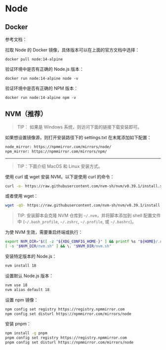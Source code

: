 
# Node

## Docker

参考文档：

<LinkCardContainer>
    <LinkCard
        title="Node.js — Download Node.js®"
        description="Node.js® is a JavaScript runtime built on Chrome's V8 JavaScript engine."
        imageUrl="https://javgo-images.oss-cn-beijing.aliyuncs.com/javgo-web20240803160635.png"
        href="https://nodejs.org/en/download/package-manager"
    />
</LinkCardContainer>

拉取 Node 的 Docker 镜像，具体版本可以在上面的官方文档中选择：

```basn
docker pull node:14-alpine
```

验证环境中是否有正确的 Node.js 版本：

```basn
docker run node:14-alpine node -v
```

验证环境中是否有正确的 NPM 版本：

```basn
docker run node:14-alpine npm -v
```

## NVM（推荐）

> TIP： 如果是 Windows 系统，则访问下面的链接下载安装即可。

<LinkCardContainer>
    <LinkCard
        title="Releases · coreybutler/nvm-windows"
        description="A node.js version management utility for Windows. Ironically written in Go. - coreybutler/nvm-windows"
        imageUrl="https://javgo-images.oss-cn-beijing.aliyuncs.com/javgo-web20240803161631.png"
        href="https://github.com/coreybutler/nvm-windows/releases"
    />
</LinkCardContainer>

如果想设置镜像源，则打开安装路径下的 settings.txt 在末尾添加如下配置：

```bash
node_mirror: https://npmmirror.com/mirrors/node/
npm_mirror: https://npmmirror.com/mirrors/npm/
```

---
> TIP：下面介绍 MacOS 和 Linux 安装方式。

使用 curl 或 wget 安装 NVM。以下是使用 curl 的命令：

```bash
curl -o- https://raw.githubusercontent.com/nvm-sh/nvm/v0.39.1/install.sh | bash
```

或者使用 wget：

```bash
wget -qO- https://raw.githubusercontent.com/nvm-sh/nvm/v0.39.1/install.sh | bash
```

> TIP: 安装脚本会克隆 NVM 仓库到 `~/.nvm`，并将脚本添加到 shell 配置文件中 (`~/.bash_profile`, `~/.zshrc`, `~/.profile`, 或 `~/.bashrc`)。

为使 NVM 生效，需要重启终端或执行：

```bash
export NVM_DIR="$([ -z "${XDG_CONFIG_HOME-}" ] && printf %s "${HOME}/.nvm" || printf %s "${XDG_CONFIG_HOME}/nvm")"
[ -s "$NVM_DIR/nvm.sh" ] && \. "$NVM_DIR/nvm.sh"
```

安装特定版本的 Node.js：

```bash
nvm install 18
```

设置默认 Node.js 版本：

```bash
nvm use 18
nvm alias default 18
```

设置 npm 镜像：

<LinkCardContainer>
    <LinkCard
        title="NPM镜像-阿里巴巴开源镜像站"
        description="阿里巴巴开源的NPM镜像站"
        imageUrl="https://javgo-images.oss-cn-beijing.aliyuncs.com/javgo-web20240803162732.png"
        href="https://developer.aliyun.com/mirror/NPM?spm=a2c6h.13651102.0.0.3e221b11uvUC7n"
    />
</LinkCardContainer>

```bash
npm config set registry https://registry.npmmirror.com
npm config set disturl https://npmmirror.com/mirrors/node
```

安装 pnpm：

```bash
npm install -g pnpm
pnpm config set registry https://registry.npmmirror.com
pnpm config set disturl https://npmmirror.com/mirrors/node
```